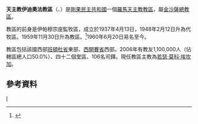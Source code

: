 {{Infobox Roman Catholic diocese
|Roman Catholic Diocese of = 天主教伊迪奧法教區
|Latin name of diocese = Dioecesis Idiofaensis
|image =
|caption =
|location = [[剛果民主共和國|剛果民主共和國]]
|territory =
|population =1,100,000
|rite = 拉丁禮
|patron =
|province = 金沙薩
|established = 1937年
|cathedral =聖基齊托主教座堂
|co-cathedral =
|leadership = 主教
|website =[http://www.idiofadiocese.com/ 官方網頁]
|教宗 =
|metropolitan =
|ordinary =若瑟·莫科·埃坎加
|coadjutor bishop =
|auxiliary =
}}

'''天主教伊迪奧法教區'''（{{lang-la|Dioecesis Idiofaensis}}、{{lang-fr|Diocèse d'Idiofa}}）是[[剛果民主共和國|剛果民主共和國]]一個[[羅馬天主教|羅馬天主教]][[教區|教區]]，屬[[天主教金沙薩總教區|金沙薩總教區]]。

教區的前身是伊帕穆宗座監牧區，成立於1937年4月13日，1948年2月12日升為代牧區。1959年11月30日升為教區。<ref>{{cite journal
|journal=[[宗座公報|宗座公報]]
|publisher=梵蒂岡出版社
|date=1960年
|volume=52
|title=''Cum parvulum''
|page=372
|url=http://www.vatican.va/archive/aas/documents/AAS%2052%20%5B1960%5D%20-%20ocr.pdf
|access-date=2014-01-10
|archive-date=2016-04-09
|archive-url=https://web.archive.org/web/20160409030818/http://www.vatican.va/archive/aas/documents/AAS%2052%20%5B1960%5D%20-%20ocr.pdf
|dead-url=no
}}</ref>1960年6月20日易名至今。

教區包括該國西部[[班頓杜省|班頓杜省]]東部、[[西開賽省|西開賽省]]西部。2006年有教友1,100,000人（佔轄區總人口50.0%）、四十二個堂區、106名司鐸。現任教區主教為[[若瑟·莫科·埃坎加|若瑟·莫科·埃坎加]]。

==參考資料==
{{reflist}}
{{剛果民主共和國天主教教區}}
[[Category:剛果民主共和國天主教教區|I]]